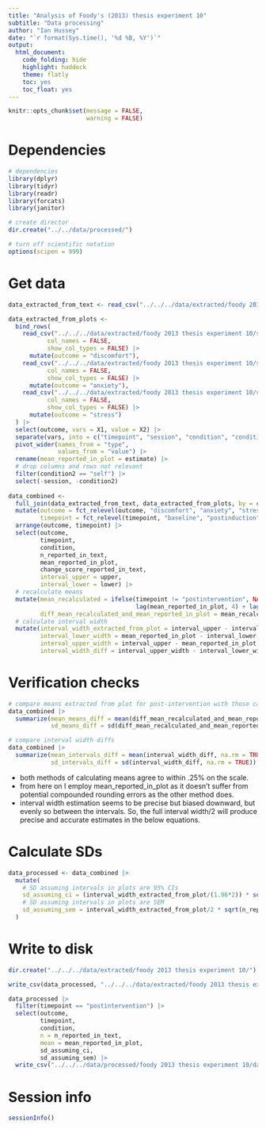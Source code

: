 ```yaml
---
title: "Analysis of Foody's (2013) thesis experiment 10"
subtitle: "Data processing"
author: "Ian Hussey"
date: "`r format(Sys.time(), '%d %B, %Y')`"
output:
  html_document:
    code_folding: hide
    highlight: haddock
    theme: flatly
    toc: yes
    toc_float: yes
---
```


```r

knitr::opts_chunk$set(message = FALSE,
                      warning = FALSE)

```

# Dependencies 

```r

# dependencies
library(dplyr)
library(tidyr)
library(readr)
library(forcats)
library(janitor)

# create director
dir.create("../../data/processed/")

# turn off scientific notation
options(scipen = 999)

```

# Get data

```r

data_extracted_from_text <- read_csv("../../../data/extracted/foody 2013 thesis experiment 10/summary statistics extracted from text.csv")

data_extracted_from_plots <- 
  bind_rows(
    read_csv("../../../data/extracted/foody 2013 thesis experiment 10/summary stats extracted from plots/discomfort.csv",
           col_names = FALSE,
           show_col_types = FALSE) |>
      mutate(outcome = "discomfort"),
    read_csv("../../../data/extracted/foody 2013 thesis experiment 10/summary stats extracted from plots/anxiety.csv",
           col_names = FALSE,
           show_col_types = FALSE) |>
      mutate(outcome = "anxiety"),
    read_csv("../../../data/extracted/foody 2013 thesis experiment 10/summary stats extracted from plots/stress.csv",
           col_names = FALSE,
           show_col_types = FALSE) |>
      mutate(outcome = "stress")
  ) |>
  select(outcome, vars = X1, value = X2) |>
  separate(vars, into = c("timepoint", "session", "condition", "condition2", "type"), sep = " ") |>
  pivot_wider(names_from = "type",
              values_from = "value") |>
  rename(mean_reported_in_plot = estimate) |>
  # drop columns and rows not relevant
  filter(condition2 == "self") |>
  select(-session, -condition2)
  
data_combined <- 
  full_join(data_extracted_from_text, data_extracted_from_plots, by = c("outcome", "timepoint", "condition")) |>
  mutate(outcome = fct_relevel(outcome, "discomfort", "anxiety", "stress"),
         timepoint = fct_relevel(timepoint, "baseline", "postinduction", "postintervention")) |>
  arrange(outcome, timepoint) |>
  select(outcome, 
         timepoint, 
         condition, 
         n_reported_in_text, 
         mean_reported_in_plot, 
         change_score_reported_in_text, 
         interval_upper = upper, 
         interval_lower = lower) |>
  # recalculate means
  mutate(mean_recalculated = ifelse(timepoint != "postintervention", NA,
                                    lag(mean_reported_in_plot, 4) + lag(change_score_reported_in_text, 2) + change_score_reported_in_text),
         diff_mean_recalculated_and_mean_reported_in_plot = mean_recalculated - mean_reported_in_plot) |>
  # calculate interval width
  mutate(interval_width_extracted_from_plot = interval_upper - interval_lower,
         interval_lower_width = mean_reported_in_plot - interval_lower,
         interval_upper_width = interval_upper - mean_reported_in_plot,
         interval_width_diff = interval_upper_width - interval_lower_width)

```

# Verification checks

```r

# compare means extracted from plot for post-intervention with those calculated from means extracted from plot for baseline + change scores
data_combined |>
  summarize(mean_means_diff = mean(diff_mean_recalculated_and_mean_reported_in_plot, na.rm = TRUE),
            sd_means_diff = sd(diff_mean_recalculated_and_mean_reported_in_plot, na.rm = TRUE))

# compare interval width diffs
data_combined |>
  summarize(mean_intervals_diff = mean(interval_width_diff, na.rm = TRUE),
            sd_intervals_diff = sd(interval_width_diff, na.rm = TRUE))

```

- both methods of calculating means agree to within .25% on the scale.
- from here on I employ mean_reported_in_plot as it doesn't suffer from potential compounded rounding errors as the other method does.
- interval width estimation seems to be precise but biased downward, but evenly so between the intervals. So, the full interval width/2 will produce precise and accurate estimates in the below equations.

# Calculate SDs

```r

data_processed <- data_combined |>
  mutate(
    # SD assuming intervals in plots are 95% CIs
    sd_assuming_ci = (interval_width_extracted_from_plot/(1.96*2)) * sqrt(n_reported_in_text), 
    # SD assuming intervals in plots are SEM
    sd_assuming_sem = interval_width_extracted_from_plot/2 * sqrt(n_reported_in_text)
  ) 

```

# Write to disk

```r

dir.create("../../../data/extracted/foody 2013 thesis experiment 10/")

write_csv(data_processed, "../../../data/extracted/foody 2013 thesis experiment 10/data_extracted_all.csv")

data_processed |>
  filter(timepoint == "postintervention") |>
  select(outcome, 
         timepoint, 
         condition, 
         n = n_reported_in_text, 
         mean = mean_reported_in_plot, 
         sd_assuming_ci, 
         sd_assuming_sem) |>
  write_csv("../../../data/processed/foody 2013 thesis experiment 10/data_processed.csv")

```

# Session info

```r

sessionInfo()

```



